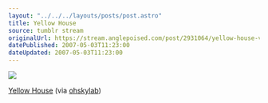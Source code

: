 ```yaml
---
layout: "../../../layouts/posts/post.astro"
title: Yellow House
source: tumblr stream
originalUrl: https://stream.anglepoised.com/post/2931064/yellow-house-via-photos-from-ohskylab-tagged
datePublished: 2007-05-03T11:23:00
dateUpdated: 2007-05-03T11:23:00
---
```


![](/images/notes/yellow-house.jpg)

[Yellow House](http://www.flickr.com/photos/ohskylab/528448906/) (via [ohskylab](http://flickr.com/photos/ohskylab))
